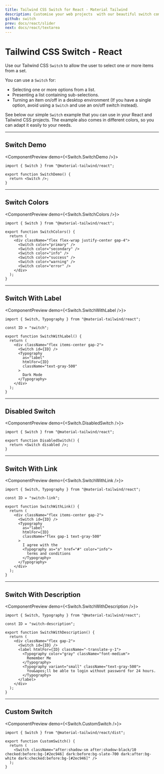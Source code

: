 ```yaml
---
title: Tailwind CSS Switch for React - Material Tailwind
description: Customise your web projects  with our beautiful switch component for Tailwind CSS and React using Material Design guidelines.
github: switch
prev: docs/react/slider
next: docs/react/textarea
---
```


# Tailwind CSS Switch - React

Use our Tailwind CSS `Switch` to allow the user to select one or more items from a set.

You can use a `Switch` for:

- Selecting one or more options from a list.
- Presenting a list containing sub-selections.
- Turning an item on/off in a desktop environment (If you have a single option, avoid using a `Switch` and use an on/off switch instead).

See below our simple `Switch` example that you can use in your React and Tailwind CSS projects. The example also comes in different colors, so you can adapt it easily to your needs.

---

## Switch Demo

<ComponentPreview demo={<Switch.SwitchDemo />}>
```tsx
import { Switch } from "@material-tailwind/react";

export function SwitchDemo() {
  return <Switch />;
}
```
</ComponentPreview>

---

## Switch Colors

<ComponentPreview demo={<Switch.SwitchColors />}>
```tsx
import { Switch } from "@material-tailwind/react";

export function SwitchColors() {
  return (
    <div className="flex flex-wrap justify-center gap-4">
      <Switch color="primary" />
      <Switch color="secondary" />
      <Switch color="info" />
      <Switch color="success" />
      <Switch color="warning" />
      <Switch color="error" />
    </div>
  );
}
```
</ComponentPreview>

---

## Switch With Label

<ComponentPreview demo={<Switch.SwitchWithLabel />}>
```tsx
import { Switch, Typography } from "@material-tailwind/react";

const ID = "switch";

export function SwitchWithLabel() {
  return (
    <div className="flex items-center gap-2">
      <Switch id={ID} />
      <Typography
        as="label"
        htmlFor={ID}
        className="text-gray-500"
      >
        Dark Mode
      </Typography>
    </div>
  );
}
```
</ComponentPreview>

---

## Disabled Switch

<ComponentPreview demo={<Switch.DisabledSwitch />}>
```tsx
import { Switch } from "@material-tailwind/react";

export function DisabledSwitch() {
  return <Switch disabled />;
}
```
</ComponentPreview>

---

## Switch With Link

<ComponentPreview demo={<Switch.SwitchWithLink />}>
```tsx
import { Switch, Typography } from "@material-tailwind/react";

const ID = "switch-link";

export function SwitchWithLink() {
  return (
    <div className="flex items-center gap-2">
      <Switch id={ID} />
      <Typography
        as="label"
        htmlFor={ID}
        className="flex gap-1 text-gray-500"
      >
        I agree with the
        <Typography as="a" href="#" color="info">
          terms and conditions
        </Typography>
      </Typography>
    </div>
  );
}
```
</ComponentPreview>

---

## Switch With Description

<ComponentPreview demo={<Switch.SwitchWithDescription />}>
```tsx
import { Switch, Typography } from "@material-tailwind/react";

const ID = "switch-description";

export function SwitchWithDescription() {
  return (
    <div className="flex gap-2">
      <Switch id={ID} />
      <label htmlFor={ID} className="-translate-y-1">
        <Typography color="gray" className="font-medium">
          Remember Me
        </Typography>
        <Typography variant="small" className="text-gray-500">
          You&apos;ll be able to login without password for 24 hours.
        </Typography>
      </label>
    </div>
  );
}
```
</ComponentPreview>

---

## Custom Switch

<ComponentPreview demo={<Switch.CustomSwitch />}>
```tsx
import { Switch } from "@material-tailwind/react/dist";

export function CustomSwitch() {
  return (
    <Switch className="after:shadow-sm after:shadow-black/10 checked:before:bg-[#2ec946] dark:before:bg-slate-700 dark:after:bg-white dark:checked:before:bg-[#2ec946]" />
  );
}
```
</ComponentPreview>